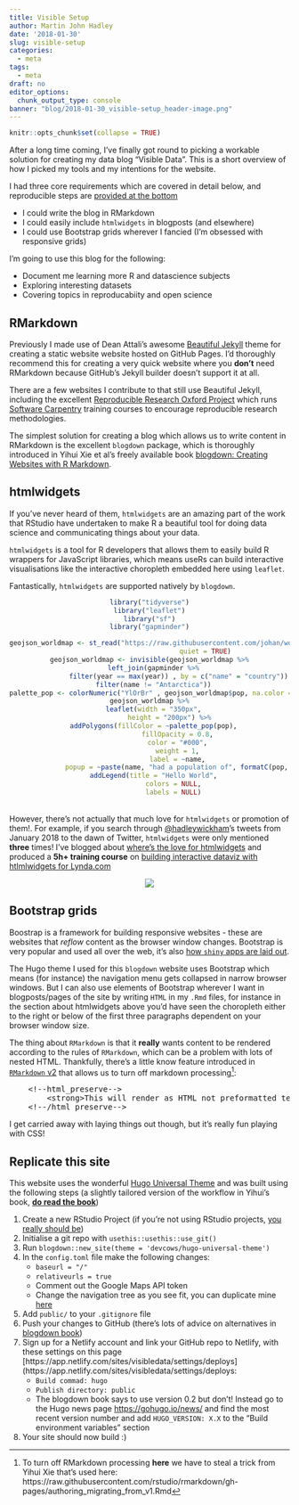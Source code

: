 ```yaml
---
title: Visible Setup
author: Martin John Hadley
date: '2018-01-30'
slug: visible-setup
categories:
  - meta
tags:
  - meta
draft: no
editor_options: 
  chunk_output_type: console
banner: "blog/2018-01-30_visible-setup_header-image.png"
---
```


```r
knitr::opts_chunk$set(collapse = TRUE)
```

After a long time coming, I've finally got round to picking a workable solution for creating my data blog "Visible Data". This is a short overview of how I picked my tools and my intentions for the website.

I had three core requirements which are covered in detail below, and reproducible steps are [provided at the bottom](#replicate-this-blog)

- I could write the blog in RMarkdown
- I could easily include `htmlwidgets` in blogposts (and elsewhere)
- I could use Bootstrap grids wherever I fancied (I'm obsessed with responsive grids)

I'm going to use this blog for the following:

- Document me learning more R and datascience subjects
- Exploring interesting datasets
- Covering topics in reproducabiity and open science

## RMarkdown

Previously I made use of Dean Attali's awesome [Beautiful Jekyll](https://deanattali.com/beautiful-jekyll/) theme for creating a static website website hosted on GitHub Pages. I'd thoroughly recommend this for creating a very quick website where you **don't** need RMarkdown because GitHub's Jekyll builder doesn't support it at all. 

There are a few websites I contribute to that still use Beautiful Jekyll, including the excellent [Reproducible Research Oxford Project](rroxford.github.io) which runs [Software Carpentry](https://software-carpentry.org/) training courses to encourage reproducible research methodologies.

The simplest solution for creating a blog which allows us to write content in RMarkdown is the excellent `blogdown` package, which is thoroughly introduced in Yihui Xie et al's freely available book [blogdown: Creating Websites with R Markdown](https://bookdown.org/yihui/blogdown/).

## htmlwidgets

<div class="row">

<div class="col-md-6">

If you've never heard of them, `htmlwidgets` are an amazing part of the work that RStudio have undertaken to make R a beautiful tool for doing data science and communicating things about your data.

`htmlwidgets` is a tool for R developers that allows them to easily build R wrappers for JavaScript libraries, which means useRs can build interactive visualisations like the interactive choropleth embedded here using `leaflet`.

Fantastically, `htmlwidgets` are supported natively by `blogdown`.

</div>

<div class="col-md-6">
<center>
```r
library("tidyverse")
library("leaflet")
library("sf")
library("gapminder")

geojson_worldmap <- st_read("https://raw.githubusercontent.com/johan/world.geo.json/master/countries.geo.json",
                            quiet = TRUE)
geojson_worldmap <- invisible(geojson_worldmap %>%
  left_join(gapminder %>%
               filter(year == max(year)) , by = c("name" = "country")) %>%
  filter(name != "Antarctica"))
palette_pop <- colorNumeric("YlOrBr" , geojson_worldmap$pop, na.color = "#c0c1c4")
geojson_worldmap %>%
  leaflet(width = "350px",
          height = "200px") %>%
  addPolygons(fillColor = ~palette_pop(pop),
              fillOpacity = 0.8,
              color = "#000",
              weight = 1,
              label = ~name,
              popup = ~paste(name, "had a population of", formatC(pop, big.mark = ","), "in", max(gapminder$year), "<br>", "According to <a href='http://Gapminder.org' target='_blank'>Gapminder.org</a>")) %>%
  addLegend(title = "Hello World",
            colors = NULL,
            labels = NULL)
```
</center>
</div>

</div>
<br>
However, there's not actually that much love for `htmlwidgets` or promotion of them!. For example, if you search through <a href='https://www.twitter.com/hadleywickham'>@hadleywickham</a>'s tweets from January 2018 to the dawn of Twitter, `htmlwidgets` were only mentioned **three** times! I've blogged about [where's the love for htmlwidgets](http://www.visibledata.co.uk/blog/2018/01/30/2018-01-30-where-s-the-love-for-htmlwidgets/) and produced a **5h+ training course** on [building interactive dataviz with htlmlwidgets for Lynda.com](https://www.lynda.com/R-tutorials/R-Interactive-Visualizations-htmlwidgets/586671-2.html)

<center>
<img src='/img/blog-images/2018-01-30_tweets-about-htmlwidgets-from-hadleywickham.png' style='max-width:400px'/>
</center>

## Bootstrap grids

Boostrap is a framework for building responsive websites - these are websites that *reflow* content as the browser window changes. Bootstrap is very popular and used all over the web, it's also [how `shiny` apps are laid out](https://shiny.rstudio.com/articles/css.html).

The Hugo theme I used for this `blogdown` website uses Bootstrap which means (for instance) the navigation menu gets collapsed in narrow browser windows. But I can also use elements of Bootstrap wherever I want in blogposts/pages of the site by writing `HTML` in my `.Rmd` files, for instance in the section about htmlwidgets above you'd have seen the choropleth either to the right or below of the first three paragraphs dependent on your browser window size. 

The thing about `RMarkdown` is that it **really** wants content to be rendered according to the rules of `RMarkdown`, which can be a problem with lots of nested HTML. Thankfully, there's a little know feature introduced in [`RMarkdown` v2](http://rmarkdown.rstudio.com/authoring_migrating_from_v1.html) that allows us to turn off markdown processing[^1]:

<pre>
    &lt;!--html_preserve--&gt;
        &lt;strong&gt;This will render as HTML not preformatted text&lt;/strong&gt;
    &lt;!--/html_preserve--&gt;
</pre>

I get carried away with laying things out though, but it's really fun playing with CSS!

## Replicate this site {#replicate-this-blog}

This website uses the wonderful [Hugo Universal Theme](https://github.com/devcows/hugo-universal-theme) and was built using the following steps (a slightly tailored version of the workflow in Yihui's book, [**do read the book**](https://bookdown.org/yihui/blogdown/))

1. Create a new RStudio Project (if you're not using RStudio projects, [you really should be](https://www.lynda.com/R-tutorials/Why-should-you-use-projects-RStudio/586672/648981-4.html))
1. Initialise a git repo with `usethis::usethis::use_git()`
1. Run `blogdown::new_site(theme = 'devcows/hugo-universal-theme')`
1. In the `config.toml` file make the following changes:
    + `baseurl = "/"`
    + `relativeurls = true`
    + Comment out the Google Maps API token
    + Change the navigation tree as you see fit, you can duplicate mine [here](https://github.com/visibledata/visibledata.github.io/blob/master/config.toml) 
1. Add `public/` to your `.gitignore` file
1. Push your changes to GitHub (there's lots of advice on alternatives in [blogdown book](https://bookdown.org/yihui/blogdown/deployment.html))
1. Sign up for a Netlify account and link your GitHub repo to Netlify, with these settings on this page [https://app.netlify.com/sites/visibledata/settings/deploys](https://app.netlify.com/sites/visibledata/settings/deploys:
    + `Build commad: hugo`
    + `Publish directory: public`
    + The blogdown book says to use version 0.2 but don't! Instead go to the Hugo news page [https://gohugo.io/news/](https://gohugo.io/news/) and find the most recent version number and add `HUGO_VERSION: X.X` to the "Build environment variables" section
1. Your site should now build :)
    
    
    
    
[^1]: To turn off RMarkdown processing **here** we have to steal a trick from Yihui Xie that's used here: https://raw.githubusercontent.com/rstudio/rmarkdown/gh-pages/authoring_migrating_from_v1.Rmd
